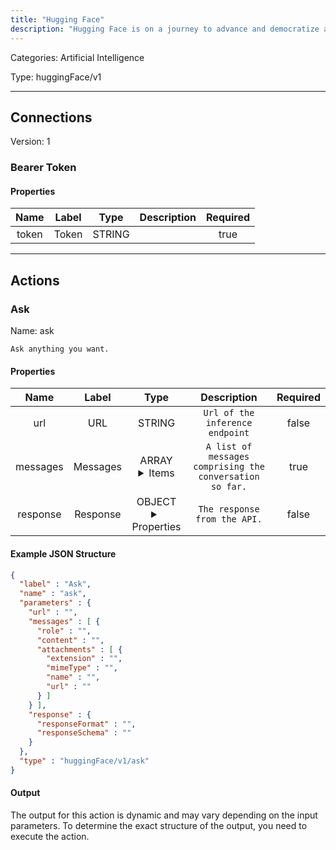 ```yaml
---
title: "Hugging Face"
description: "Hugging Face is on a journey to advance and democratize artificial intelligence through open source and open science."
---
```



Categories: Artificial Intelligence


Type: huggingFace/v1

<hr />



## Connections

Version: 1


### Bearer Token

#### Properties

|      Name       |      Label     |     Type     |     Description     | Required |
|:---------------:|:--------------:|:------------:|:-------------------:|:--------:|
| token | Token | STRING |  | true |





<hr />


## Actions


### Ask
Name: ask

`Ask anything you want.`

#### Properties

|      Name       |      Label     |     Type     |     Description     | Required |
|:---------------:|:--------------:|:------------:|:-------------------:|:--------:|
| url | URL | STRING | `Url of the inference endpoint` | false |
| messages | Messages | ARRAY <details> <summary> Items </summary> [&#123;STRING\(role), STRING\(content), [FILE_ENTRY]\(attachments)&#125;] </details> | `A list of messages comprising the conversation so far.` | true |
| response | Response | OBJECT <details> <summary> Properties </summary> &#123;STRING\(responseFormat), STRING\(responseSchema)&#125; </details> | `The response from the API.` | false |

#### Example JSON Structure
```json
{
  "label" : "Ask",
  "name" : "ask",
  "parameters" : {
    "url" : "",
    "messages" : [ {
      "role" : "",
      "content" : "",
      "attachments" : [ {
        "extension" : "",
        "mimeType" : "",
        "name" : "",
        "url" : ""
      } ]
    } ],
    "response" : {
      "responseFormat" : "",
      "responseSchema" : ""
    }
  },
  "type" : "huggingFace/v1/ask"
}
```

#### Output

The output for this action is dynamic and may vary depending on the input parameters. To determine the exact structure of the output, you need to execute the action.






